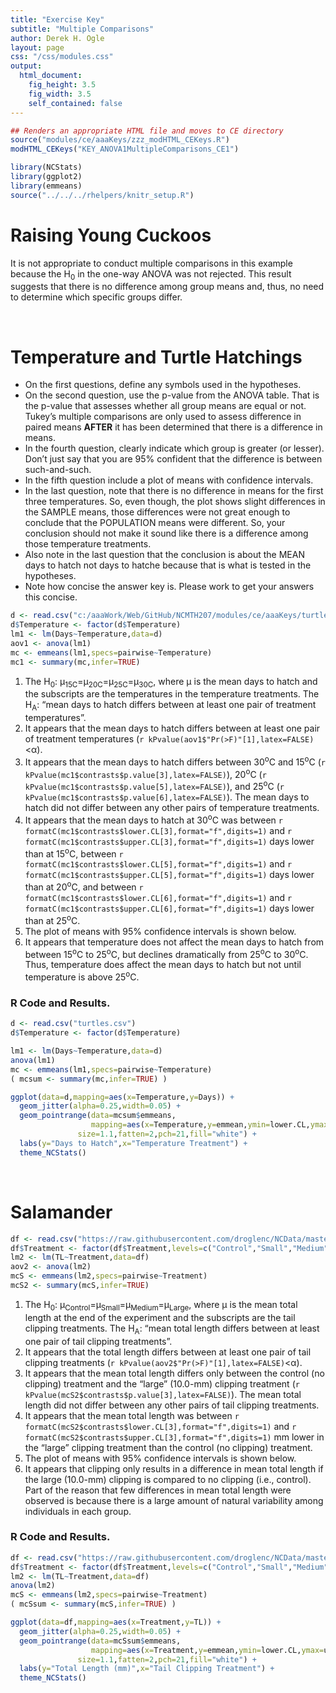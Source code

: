 ```yaml
---
title: "Exercise Key"
subtitle: "Multiple Comparisons"
author: Derek H. Ogle
layout: page
css: "/css/modules.css"
output:
  html_document:
    fig_height: 3.5
    fig_width: 3.5
    self_contained: false
---
```


```r
## Renders an appropriate HTML file and moves to CE directory
source("modules/ce/aaaKeys/zzz_modHTML_CEKeys.R")
modHTML_CEKeys("KEY_ANOVA1MultipleComparisons_CE1")
```

```r
library(NCStats)
library(ggplot2)
library(emmeans)
source("../../../rhelpers/knitr_setup.R")
```

# Raising Young Cuckoos
It is not appropriate to conduct multiple comparisons in this example because the H<sub>0</sub> in the one-way ANOVA was not rejected. This result suggests that there is no difference among group means and, thus, no need to determine which specific groups differ.

&nbsp;

# Temperature and Turtle Hatchings

<div class="alert alert-warning">
<ul>
  <li>On the first questions, define any symbols used in the hypotheses.</li>
  <li>On the second question, use the p-value from the ANOVA table. That is the p-value that assesses whether all group means are equal or not. Tukey's multiple comparisons are only used to assess difference in paired means <b>AFTER</b> it has been determined that there is a difference in means.</li>
  <li>In the fourth question, clearly indicate which group is greater (or lesser). Don't just say that you are 95% confident that the difference is between such-and-such.</li>
  <li>In the fifth question include a plot of means with confidence intervals.</li>
  <li>In the last question, note that there is no difference in means for the first three temperatures. So, even though, the plot shows slight differences in the SAMPLE means, those differences were not great enough to conclude that the POPULATION means were different. So, your conclusion should not make it sound like there is a difference among those temperature treatments.</li>
  <li>Also note in the last question that the conclusion is about the MEAN days to hatch not days to hatche because that is what is tested in the hypotheses.</li>
  <li>Note how concise the answer key is. Please work to get your answers this concise.</li>
</ul>
</div>

```r
d <- read.csv("c:/aaaWork/Web/GitHub/NCMTH207/modules/ce/aaaKeys/turtles.csv")
d$Temperature <- factor(d$Temperature)
lm1 <- lm(Days~Temperature,data=d)
aov1 <- anova(lm1)
mc <- emmeans(lm1,specs=pairwise~Temperature)
mc1 <- summary(mc,infer=TRUE)
```

1. The H<sub>0</sub>: &mu;<sub>15C</sub>=&mu;<sub>20C</sub>=&mu;<sub>25C</sub>=&mu;<sub>30C</sub>, where &mu; is the mean days to hatch and the subscripts are the temperatures in the temperature treatments. The H<sub>A</sub>: "mean days to hatch differs between at least one pair of treatment temperatures".
1. It appears that the mean days to hatch differs between at least one pair of treatment temperatures (`r kPvalue(aov1$"Pr(>F)"[1],latex=FALSE)`<&alpha;).
1. It appears that the mean days to hatch differs between 30<sup>o</sup>C and 15<sup>o</sup>C (`r kPvalue(mc1$contrasts$p.value[3],latex=FALSE)`), 20<sup>o</sup>C (`r kPvalue(mc1$contrasts$p.value[5],latex=FALSE)`), and 25<sup>o</sup>C (`r kPvalue(mc1$contrasts$p.value[6],latex=FALSE)`). The mean days to hatch did not differ between any other pairs of temperature treatments.
1. It appears that the mean days to hatch at 30<sup>o</sup>C was between `r formatC(mc1$contrasts$lower.CL[3],format="f",digits=1)` and `r formatC(mc1$contrasts$upper.CL[3],format="f",digits=1)` days lower than at 15<sup>o</sup>C, between `r formatC(mc1$contrasts$lower.CL[5],format="f",digits=1)` and `r formatC(mc1$contrasts$upper.CL[5],format="f",digits=1)` days lower than at 20<sup>o</sup>C, and between `r formatC(mc1$contrasts$lower.CL[6],format="f",digits=1)` and `r formatC(mc1$contrasts$upper.CL[6],format="f",digits=1)` days lower than at 25<sup>o</sup>C.
1. The plot of means with 95% confidence intervals is shown below.
1. It appears that temperature does not affect the mean days to hatch from between 15<sup>o</sup>C to 25<sup>o</sup>C, but declines dramatically from 25<sup>o</sup>C to 30<sup>o</sup>C. Thus, temperature does affect the mean days to hatch but not until temperature is above 25<sup>o</sup>C.

### R Code and Results.
```r
d <- read.csv("turtles.csv")
d$Temperature <- factor(d$Temperature)
```
```r
lm1 <- lm(Days~Temperature,data=d)
anova(lm1)
mc <- emmeans(lm1,specs=pairwise~Temperature)
( mcsum <- summary(mc,infer=TRUE) )

ggplot(data=d,mapping=aes(x=Temperature,y=Days)) +
  geom_jitter(alpha=0.25,width=0.05) +
  geom_pointrange(data=mcsum$emmeans,
                  mapping=aes(x=Temperature,y=emmean,ymin=lower.CL,ymax=upper.CL),
               size=1.1,fatten=2,pch=21,fill="white") +
  labs(y="Days to Hatch",x="Temperature Treatment") +
  theme_NCStats()
```

&nbsp;

# Salamander

```r
df <- read.csv("https://raw.githubusercontent.com/droglenc/NCData/master/Salamanders.csv")
df$Treatment <- factor(df$Treatment,levels=c("Control","Small","Medium","Large"))
lm2 <- lm(TL~Treatment,data=df)
aov2 <- anova(lm2)
mcS <- emmeans(lm2,specs=pairwise~Treatment)
mcS2 <- summary(mcS,infer=TRUE)
```

1. The H<sub>0</sub>: &mu;<sub>Control</sub>=&mu;<sub>Small</sub>=&mu;<sub>Medium</sub>=&mu;<sub>Large</sub>, where &mu; is the mean total length at the end of the experiment and the subscripts are the tail clipping treatments. The H<sub>A</sub>: "mean total length differs between at least one pair of tail clipping treatments".
1. It appears that the total length differs between at least one pair of tail clipping treatments (`r kPvalue(aov2$"Pr(>F)"[1],latex=FALSE)`<&alpha;).
1. It appears that the mean total length differs only between the control (no clipping) treatment and the "large" (10.0-mm) clipping treatment (`r kPvalue(mcS2$contrasts$p.value[3],latex=FALSE)`). The mean total length did not differ between any other pairs of tail clipping treatments.
1. It appears that the mean total length was between `r formatC(mcS2$contrasts$lower.CL[3],format="f",digits=1)` and `r formatC(mcS2$contrasts$upper.CL[3],format="f",digits=1)` mm lower in the "large" clipping treatment than the control (no clipping) treatment.
1. The plot of means with 95% confidence intervals is shown below.
1. It appears that clipping only results in a difference in mean total length if the large (10.0-mm) clipping is compared to no clipping (i.e., control). Part of the reason that few differences in mean total length were observed is because there is a large amount of natural variability among individuals in each group.

### R Code and Results.
```r
df <- read.csv("https://raw.githubusercontent.com/droglenc/NCData/master/Salamanders.csv")
df$Treatment <- factor(df$Treatment,levels=c("Control","Small","Medium","Large"))
lm2 <- lm(TL~Treatment,data=df)
anova(lm2)
mcS <- emmeans(lm2,specs=pairwise~Treatment)
( mcSsum <- summary(mcS,infer=TRUE) )

ggplot(data=df,mapping=aes(x=Treatment,y=TL)) +
  geom_jitter(alpha=0.25,width=0.05) +
  geom_pointrange(data=mcSsum$emmeans,
                  mapping=aes(x=Treatment,y=emmean,ymin=lower.CL,ymax=upper.CL),
               size=1.1,fatten=2,pch=21,fill="white") +
  labs(y="Total Length (mm)",x="Tail Clipping Treatment") +
  theme_NCStats()
```
